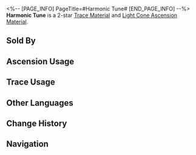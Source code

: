 <%-- [PAGE_INFO]
PageTitle=#Harmonic Tune#
[END_PAGE_INFO] --%>
{{Item Infobox
|id          = 110161
|image       = Item Harmonic Tune.png
|type        = Trace Material
|type2       = Light Cone Ascension Material
|invCategory = Upgrade Materials
|rarity      = 2
|effect      = A compact music box made by an unknown person. Used to level up Traces slightly for {{Color|h|Harmony}} characters.
|description = It plays a relaxing and joyful tune.<br />Even through the simplistic tune, anyone with the slightest understanding of music can tell the mastery of the composer of the piece.
|source1     = [[Calyx (Robot Settlement)]]
|source2     = [[Embers Exchange]]
|source3     = [[Omni-Synthesizer]] &mdash; Material Exchange
}}
{{Description|''"Grab the hands of your Family and let us dance!"''}}
'''Harmonic Tune''' is a 2-star [[Trace Material]] and [[Light Cone Ascension Material]].

==Sold By==
{{Shop Availability}}

==Ascension Usage==
{{Ascension Usage}}

==Trace Usage==
{{Trace Usage}}

==Other Languages==
{{Other Languages
|en   = Harmonic Tune
|zhs  = 谐乐小调
|zht  = 諧樂小調
|ja   = 調和のハーモニー
|ko   = 조화의 가락
|es   = Melodía armónica
|fr   = Accord harmonique
|ru   = Гармоничная мелодия
|th   = Harmonic Tune
|vi   = Giai Điệu Hài Hòa
|de   = Harmonische Melodie
|id   = Harmonic Tune
|pt   = Melodia Harmônica
}}

==Change History==
{{Change History|2.0}}

==Navigation==
{{Upgrade Material Navbox}}